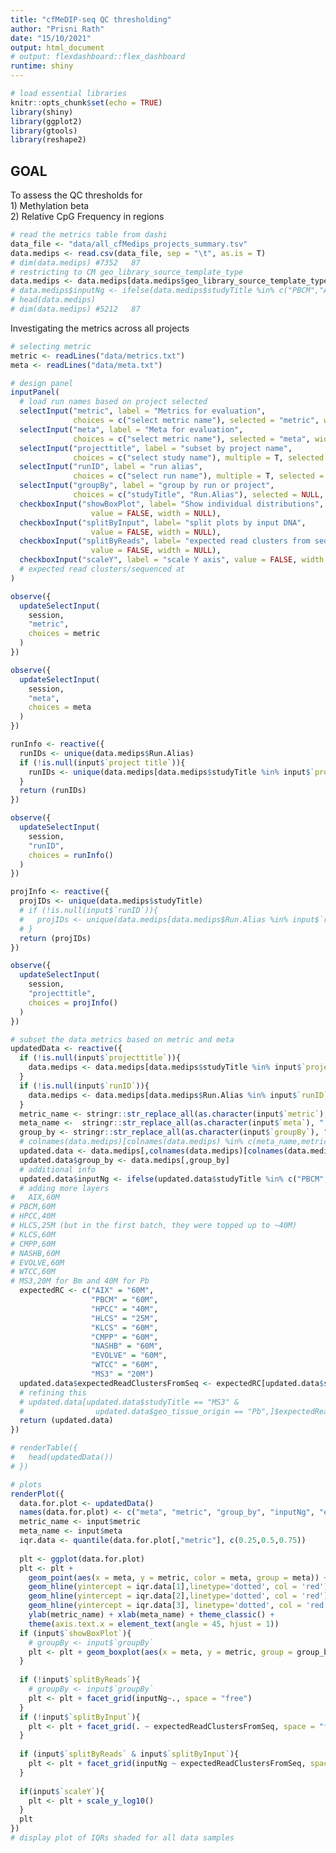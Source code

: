 ```yaml
---
title: "cfMeDIP-seq QC thresholding"
author: "Prisni Rath"
date: "15/10/2021"
output: html_document
# output: flexdashboard::flex_dashboard
runtime: shiny
---
```


```r
# load essential libraries
knitr::opts_chunk$set(echo = TRUE)
library(shiny)
library(ggplot2)
library(gtools)
library(reshape2)
```

## GOAL
To assess the QC thresholds for 
\
1) Methylation beta
\
2) Relative CpG Frequency in regions
\
```r

# read the metrics table from dashi
data_file <- "data/all_cfMedips_projects_summary.tsv"
data.medips <- read.csv(data_file, sep = "\t", as.is = T)
# dim(data.medips) #7352   87
# restricting to CM geo_library_source_template_type
data.medips <- data.medips[data.medips$geo_library_source_template_type %in% c("CM"),]
# data.medips$inputNg <- ifelse(data.medips$studyTitle %in% c("PBCM","AIX"), "possibly < 10ng", "10ng")
# head(data.medips)
# dim(data.medips) #5212   87
```

Investigating the metrics across all projects

```r
# selecting metric 
metric <- readLines("data/metrics.txt")
meta <- readLines("data/meta.txt")

# design panel
inputPanel(
  # load run names based on project selected
  selectInput("metric", label = "Metrics for evaluation",
              choices = c("select metric name"), selected = "metric", width = 2000),
  selectInput("meta", label = "Meta for evaluation",
              choices = c("select metric name"), selected = "meta", width = 2000),
  selectInput("projecttitle", label = "subset by project name",
              choices = c("select study name"), multiple = T, selected = NULL, width = 2000),
  selectInput("runID", label = "run alias",
              choices = c("select run name"), multiple = T, selected = NULL, width = 2000),
  selectInput("groupBy", label = "group by run or project",
              choices = c("studyTitle", "Run.Alias"), selected = NULL, width = 2000),
  checkboxInput("showBoxPlot", label= "Show individual distributions", 
                  value = FALSE, width = NULL),
  checkboxInput("splitByInput", label= "split plots by input DNA", 
                  value = FALSE, width = NULL),
  checkboxInput("splitByReads", label= "expected read clusters from sequencing", 
                  value = FALSE, width = NULL),
  checkboxInput("scaleY", label = "scale Y axis", value = FALSE, width = NULL)
  # expected read clusters/sequenced at
)

observe({
  updateSelectInput(
    session,
    "metric",
    choices = metric
  )
})

observe({
  updateSelectInput(
    session,
    "meta",
    choices = meta
  )
})

runInfo <- reactive({
  runIDs <- unique(data.medips$Run.Alias)
  if (!is.null(input$`project title`)){
    runIDs <- unique(data.medips[data.medips$studyTitle %in% input$`project title`,]$Run.Alias)
  }
  return (runIDs)
})

observe({
  updateSelectInput(
    session,
    "runID",
    choices = runInfo()
  )
})

projInfo <- reactive({
  projIDs <- unique(data.medips$studyTitle)
  # if (!is.null(input$`runID`)){
  #   projIDs <- unique(data.medips[data.medips$Run.Alias %in% input$`runID`,]$studyTitle)
  # }
  return (projIDs)
})

observe({
  updateSelectInput(
    session,
    "projecttitle",
    choices = projInfo()
  )
})

```

```r

# subset the data metrics based on metric and meta
updatedData <- reactive({
  if (!is.null(input$`projecttitle`)){
    data.medips <- data.medips[data.medips$studyTitle %in% input$`projecttitle`,]
  }
  if (!is.null(input$`runID`)){
    data.medips <- data.medips[data.medips$Run.Alias %in% input$`runID`,]
  }
  metric_name <- stringr::str_replace_all(as.character(input$`metric`), " ", ".")
  meta_name <-  stringr::str_replace_all(as.character(input$`meta`), " ", ".")
  group_by <- stringr::str_replace_all(as.character(input$`groupBy`), " ", ".")
  # colnames(data.medips)[colnames(data.medips) %in% c(meta_name,metric_name)]
  updated.data <- data.medips[,colnames(data.medips)[colnames(data.medips) %in% c(meta_name,metric_name)]]
  updated.data$group_by <- data.medips[,group_by]
  # additional info
  updated.data$inputNg <- ifelse(updated.data$studyTitle %in% c("PBCM","AIX"), "possibly < 10ng", "10ng")
  # adding more layers
#   AIX,60M
# PBCM,60M
# HPCC,40M
# HLCS,25M (but in the first batch, they were topped up to ~40M)
# KLCS,60M
# CMPP,60M
# NASHB,60M
# EVOLVE,60M
# WTCC,60M
# MS3,20M for Bm and 40M for Pb
  expectedRC <- c("AIX" = "60M", 
                  "PBCM" = "60M",
                  "HPCC" = "40M",
                  "HLCS" = "25M",
                  "KLCS" = "60M",
                  "CMPP" = "60M",
                  "NASHB" = "60M",
                  "EVOLVE" = "60M",
                  "WTCC" = "60M",
                  "MS3" = "20M")
  updated.data$expectedReadClustersFromSeq <- expectedRC[updated.data$studyTitle]
  # refining this 
  # updated.data[updated.data$studyTitle == "MS3" &
  #                updated.data$geo_tissue_origin == "Pb",]$expectedReadClustersFromSeq <- "40M"
  return (updated.data)
})

# renderTable({
#   head(updatedData())
# })

# plots
renderPlot({
  data.for.plot <- updatedData()
  names(data.for.plot) <- c("meta", "metric", "group_by", "inputNg", "expectedReadClustersFromSeq")
  metric_name <- input$metric
  meta_name <- input$meta
  iqr.data <- quantile(data.for.plot[,"metric"], c(0.25,0.5,0.75))
  
  plt <- ggplot(data.for.plot) 
  plt <- plt +
    geom_point(aes(x = meta, y = metric, color = meta, group = meta)) +
    geom_hline(yintercept = iqr.data[1],linetype='dotted', col = 'red') +
    geom_hline(yintercept = iqr.data[2],linetype='dotted', col = 'red') +  
    geom_hline(yintercept = iqr.data[3], linetype='dotted', col = 'red') +
    ylab(metric_name) + xlab(meta_name) + theme_classic() + 
    theme(axis.text.x = element_text(angle = 45, hjust = 1)) 
  if (input$`showBoxPlot`){
    # groupBy <- input$`groupBy`
    plt <- plt + geom_boxplot(aes(x = meta, y = metric, group = group_by))
  }
  
  if (!input$`splitByReads`){
    # groupBy <- input$`groupBy`
    plt <- plt + facet_grid(inputNg~., space = "free")
  }
  if (!input$`splitByInput`){
    plt <- plt + facet_grid(. ~ expectedReadClustersFromSeq, space = "free")
  }
  
  if (input$`splitByReads` & input$`splitByInput`){
    plt <- plt + facet_grid(inputNg ~ expectedReadClustersFromSeq, space = "free")
  }
  
  if(input$`scaleY`){
    plt <- plt + scale_y_log10()
  }
  plt
})
# display plot of IQRs shaded for all data samples

```

